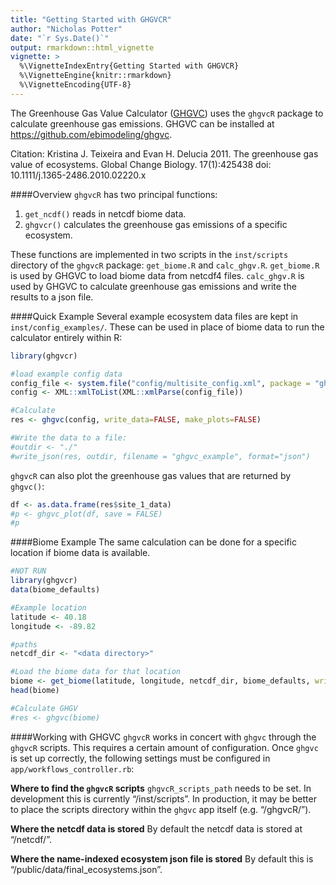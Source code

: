 ```yaml
---
title: "Getting Started with GHGVCR"
author: "Nicholas Potter"
date: "`r Sys.Date()`"
output: rmarkdown::html_vignette
vignette: >
  %\VignetteIndexEntry{Getting Started with GHGVCR}
  %\VignetteEngine{knitr::rmarkdown}
  %\VignetteEncoding{UTF-8}
---
```


The Greenhouse Gas Value Calculator ([GHGVC](http://www.ecosystemservicescalc.org/)) uses the `ghgvcR` package to calculate greenhouse gas emissions. GHGVC can be installed at [https://github.com/ebimodeling/ghgvc](https://github.com/ebimodeling/ghgvc).

Citation: Kristina J. Teixeira and Evan H. Delucia 2011. The greenhouse gas value of ecosystems. Global Change Biology. 17(1):425438 doi: 10.1111/j.1365-2486.2010.02220.x

####Overview
`ghgvcR` has two principal functions:

1. `get_ncdf()` reads in netcdf biome data.
2. `ghgvcr()` calculates the greenhouse gas emissions of a specific ecosystem. 

These functions are implemented in two scripts in the `inst/scripts` directory of the `ghgvcR` package: `get_biome.R` and `calc_ghgv.R`. `get_biome.R` is used by GHGVC to load biome data from netcdf4 files. `calc_ghgv.R` is used by GHGVC to calculate greenhouse gas emissions and write the results to a json file.

####Quick Example
Several example ecosystem data files are kept in `inst/config_examples/`. These can be used in place of biome data to run the calculator entirely within R:

```r
library(ghgvcr)

#load example config data
config_file <- system.file("config/multisite_config.xml", package = "ghgvcr")
config <- XML::xmlToList(XML::xmlParse(config_file))  

#Calculate 
res <- ghgvc(config, write_data=FALSE, make_plots=FALSE)

#Write the data to a file:
#outdir <- "./"
#write_json(res, outdir, filename = "ghgvc_example", format="json")
```

`ghgvcR` can also plot the greenhouse gas values that are returned by `ghgvc()`:

``` r
df <- as.data.frame(res$site_1_data)
#p <- ghgvc_plot(df, save = FALSE)
#p

```

####Biome Example 
The same calculation can be done for a specific location if biome data is available.

```r
#NOT RUN 
library(ghgvcr)
data(biome_defaults)

#Example location
latitude <- 40.18
longitude <- -89.82

#paths
netcdf_dir <- "<data directory>"

#Load the biome data for that location
biome <- get_biome(latitude, longitude, netcdf_dir, biome_defaults, write_data = FALSE)
head(biome)

#Calculate GHGV
#res <- ghgvc(biome)
```

####Working with GHGVC
`ghgvcR` works in concert with `ghgvc` through the `ghgvcR` scripts. This requires a certain amount of configuration. Once `ghgvc` is set up correctly, the following settings must be configured in `app/workflows_controller.rb`:

**Where to find the `ghgvcR` scripts**
`ghgvcR_scripts_path` needs to be set. In development this is currently "<ghgvcR repository directory>/inst/scripts". In production, it may be better to place the scripts directory within the `ghgvc` app itself (e.g. "<ghgvc directory>/ghgvcR/").

**Where the netcdf data is stored**
By default the netcdf data is stored at "<ghgvc directory>/netcdf/".

**Where the name-indexed ecosystem json file is stored**
By default this is "<ghgvc directory>/public/data/final_ecosystems.json".

